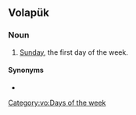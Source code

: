 ==Volapük==

===Noun===
{{head|vo|noun}}

# {{lb|vo|archaic}} [[Sunday]], the first day of the week.

====Synonyms====
* {{l|vo|sudel}}

[[Category:vo:Days of the week]]